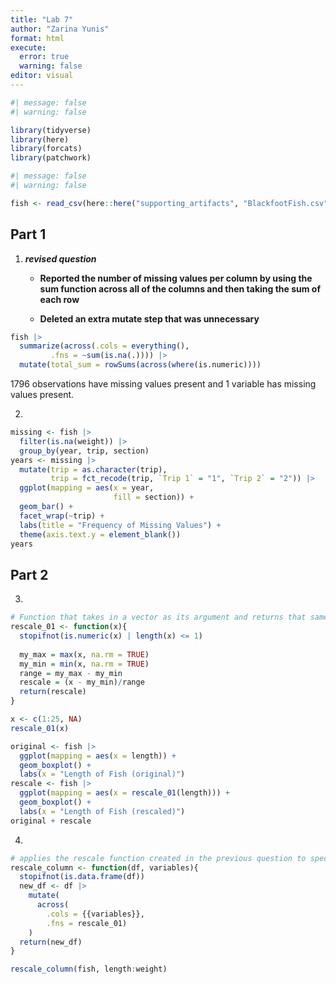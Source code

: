 ```yaml
---
title: "Lab 7"
author: "Zarina Yunis"
format: html
execute:
  error: true
  warning: false
editor: visual
---
```


```r
#| message: false
#| warning: false

library(tidyverse)
library(here)
library(forcats)
library(patchwork)
```

```r
#| message: false
#| warning: false

fish <- read_csv(here::here("supporting_artifacts", "BlackfootFish.csv"))
```

## Part 1

1.  ***revised question***

    -   **Reported the number of missing values per column by using the sum function across all of the columns and then taking the sum of each row**

    -   **Deleted an extra mutate step that was unnecessary**

```r
fish |>
  summarize(across(.cols = everything(),
         .fns = ~sum(is.na(.)))) |> 
  mutate(total_sum = rowSums(across(where(is.numeric))))
```

1796 observations have missing values present and 1 variable has missing values present.

2.  

```r
missing <- fish |>
  filter(is.na(weight)) |> 
  group_by(year, trip, section)
years <- missing |> 
  mutate(trip = as.character(trip),
         trip = fct_recode(trip, `Trip 1` = "1", `Trip 2` = "2")) |> 
  ggplot(mapping = aes(x = year,
                       fill = section)) +
  geom_bar() +
  facet_wrap(~trip) +
  labs(title = "Frequency of Missing Values") +
  theme(axis.text.y = element_blank())
years
```

## Part 2

3.  

```r
# Function that takes in a vector as its argument and returns that same vector rescaled by subtracting each value by the minimum and dividing by the range of values in the vector
rescale_01 <- function(x){
  stopifnot(is.numeric(x) | length(x) <= 1)
  
  my_max = max(x, na.rm = TRUE)
  my_min = min(x, na.rm = TRUE)
  range = my_max - my_min
  rescale = (x - my_min)/range
  return(rescale)
}

x <- c(1:25, NA)
rescale_01(x)

original <- fish |> 
  ggplot(mapping = aes(x = length)) +
  geom_boxplot() +
  labs(x = "Length of Fish (original)")
rescale <- fish |> 
  ggplot(mapping = aes(x = rescale_01(length))) +
  geom_boxplot() +
  labs(x = "Length of Fish (rescaled)")
original + rescale
```

4.  

```r
# applies the rescale function created in the previous question to specified variables. The function takes in a dataframe and column names meant to be rescaled
rescale_column <- function(df, variables){
  stopifnot(is.data.frame(df))
  new_df <- df |> 
    mutate(
      across(
        .cols = {{variables}},
        .fns = rescale_01)
    )
  return(new_df)
}

rescale_column(fish, length:weight)
```
